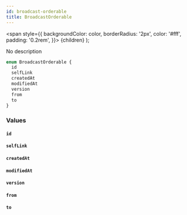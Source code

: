 ```yaml
---
id: broadcast-orderable
title: BroadcastOrderable
---
```


<span
style={{
      backgroundColor: color,
      borderRadius: '2px',
      color: '#fff',
      padding: '0.2rem',
    }}>
{children}
</span>
);

No description

```graphql
enum BroadcastOrderable {
  id
  selfLink
  createdAt
  modifiedAt
  version
  from
  to
}
```

### Values

#### `id`

#### `selfLink`

#### `createdAt`

#### `modifiedAt`

#### `version`

#### `from`

#### `to`
